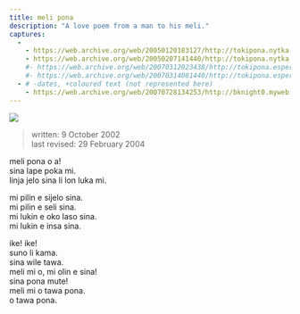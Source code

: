 ```yaml
---
title: meli pona
description: "A love poem from a man to his meli."
captures:
  -
    - https://web.archive.org/web/20050120183127/http://tokipona.nytka.org:80/text/meli.html
    - https://web.archive.org/web/20050207141440/http://tokipona.nytka.org:80/text/meli.html
    #- https://web.archive.org/web/20070312023438/http://tokipona.esperanto-jeunes.org:80/text/meli.html
    #- https://web.archive.org/web/20070314081440/http://tokipona.esperanto-jeunes.org:80/text/meli.html
  - # -dates, +coloured text (not represented here)
    - https://web.archive.org/web/20070728134253/http://bknight0.myweb.uga.edu/toki/text/meli.html
---
```


![](/images/meli.jpg)
<Change till={1}>
> written: 9 October 2002  
> last revised: 29 February 2004

</Change>

meli pona o a!  
sina lape poka mi.  
linja jelo sina li lon luka mi.

mi pilin e sijelo sina.  
mi pilin e seli sina.  
mi lukin e oko laso sina.  
mi lukin e insa sina.

ike! ike!  
suno li kama.  
sina wile tawa.  
meli mi o, mi olin e sina!  
sina pona mute!  
meli mi o tawa pona.  
o tawa pona. 
